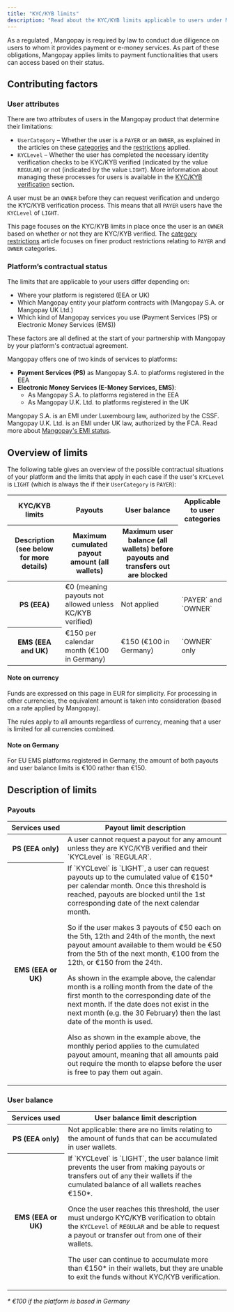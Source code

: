 ```yaml
---
title: "KYC/KYB limits"
description: "Read about the KYC/KYB limits applicable to users under Mangopay's Payment Services (EEA) and Electronic Money Services (EEA and UK)"
---
```

  

As a regulated <Emi content="electronic money institution"/>, Mangopay is required by law to conduct due diligence on users to whom it provides payment or e-money services. As part of these obligations, Mangopay applies limits to payment functionalities that users can access based on their status.

## Contributing factors

### User attributes

There are two attributes of users in the Mangopay product that determine their limitations: 

- `UserCategory` – Whether the user is a `PAYER` or an `OWNER`, as explained in the articles on these [categories](/guides/users/categories) and the [restrictions](/guides/users/categories/restrictions) applied.
- `KYCLevel` – Whether the user has completed the necessary identity verification checks to be KYC/KYB verified (indicated by the value `REGULAR`) or not (indicated by the value `LIGHT`). More information about managing these processes for users is available in the [KYC/KYB verification](/guides/users/verification) section.

A user must be an `OWNER` before they can request verification and undergo the KYC/KYB verification process. This means that all `PAYER` users have the `KYCLevel` of `LIGHT`.

This page focuses on the KYC/KYB limits in place once the user is an `OWNER` based on whether or not they are KYC/KYB verified. The [category restrictions](/guides/users/categories/restrictions) article focuses on finer product restrictions relating to `PAYER` and `OWNER` categories.

### Platform’s contractual status

The limits that are applicable to your users differ depending on: 

- Where your platform is registered (EEA or UK)
- Which Mangopay entity your platform contracts with (Mangopay S.A. or Mangopay UK Ltd.)
- Which kind of Mangopay services you use (Payment Services (PS) or Electronic Money Services (EMS))

These factors are all defined at the start of your partnership with Mangopay by your platform's contractual agreement.

Mangopay offers one of two kinds of services to platforms: 
- **Payment Services (PS)** as Mangopay S.A. to platforms registered in the EEA
- **Electronic Money Services (E-Money Services, EMS)**:
  - As Mangopay S.A. to platforms registered in the EEA
  - As Mangopay U.K. Ltd. to platforms registered in the UK

Mangopay S.A. is an EMI under Luxembourg law, authorized by the CSSF. Mangopay U.K. Ltd. is an EMI under UK law, authorized by the FCA. Read more about [Mangopay's EMI status](/guides/glossary#electronic-money-institution-emi). 

## Overview of limits

The following table gives an overview of the possible contractual situations of your platform and the limits that apply in each case if the user's `KYCLevel` is `LIGHT` (which is always the if their `UserCategory` is `PAYER`):

<table>
<thead>
<tr>
<th class="header">KYC/KYB limits</th>
<th class="header">Payouts</th>
<th class="header">User balance</th>
<th class="header" rowSpan={2}>Applicable to user categories</th>
</tr>
<tr>
<th class="header">Description (see below for more details)</th>
<th class="header header-normal-weight">Maximum cumulated payout amount (all wallets)</th>
<th class="header header-normal-weight">Maximum user balance (all wallets) before payouts and transfers out are blocked</th>
</tr>
</thead>
<tbody>
<tr>
<th class="header">PS (EEA)</th>
<td class="table-content">€0 (meaning payouts not allowed unless KC/KYB verified)</td>
<td class="table-content">Not applied</td>
<td class="table-content">`PAYER` and `OWNER`</td>
</tr>
<tr>
<th class="header">EMS (EEA and UK)</th>
<td class="table-content">
€150 per calendar month
(€100 in Germany)
</td>
<td class="table-content">
€150
(€100 in Germany)
</td>
<td class="table-content">`OWNER` only</td>
</tr>
</tbody>
</table>

#### Note on currency

Funds are expressed on this page in EUR for simplicity. For processing in other currencies, the equivalent amount is taken into consideration (based on a rate applied by Mangopay). 

The rules apply to all amounts regardless of currency, meaning that a user is limited for all currencies combined.

#### Note on Germany

For EU EMS platforms registered in Germany, the amount of both payouts and user balance limits is €100 rather than €150.

## Description of limits

### Payouts

<table>
<thead>
<tr>
<th class="header">Services&nbsp;used</th>
<th class="header">Payout limit description</th>
</tr>
</thead>
<tbody>
<tr>
<th class="header">PS (EEA only)</th>
<td class="table-content">
A user cannot request a payout for any amount unless they are KYC/KYB verified and their `KYCLevel` is `REGULAR`.
</td>
</tr>
<tr>
<th class="header">EMS (EEA or UK)</th>
<td class="table-content">
If `KYCLevel` is `LIGHT`, a user can request payouts up to the cumulated value of €150&ast; per calendar month. Once this threshold is reached, payouts are blocked until the 1st corresponding date of the next calendar month.

So if the user makes 3 payouts of €50 each on the 5th, 12th and 24th of the month, the next payout amount available to them would be €50 from the 5th of the next month,  €100 from the 12th, or €150 from the 24th.

As shown in the example above, the calendar month is a rolling month from the date of the first month to the corresponding date of the next month. If the date does not exist in the next month (e.g. the 30 February) then the last date of the month is used.

Also as shown in the example above, the monthly period applies to the cumulated payout amount, meaning that all amounts paid out require the month to elapse before the user is free to pay them out again.
</td>
</tr>
</tbody>
</table>

### User balance

<table>
<thead>
<tr>
<th class="header">Services&nbsp;used</th>
<th class="header">User balance limit description</th>
</tr>
</thead>
<tbody>
<tr>
<th class="header">PS (EEA only)</th>
<td class="table-content">
Not applicable: there are no limits relating to the amount of funds that can be accumulated in user wallets.
</td>
</tr>
<tr>
<th class="header">EMS (EEA or UK)</th>
<td class="table-content">
If `KYCLevel` is `LIGHT`, the user balance limit prevents the user from making payouts or transfers out of any their wallets if the cumulated balance of all wallets reaches €150&ast;.

Once the user reaches this threshold, the user must undergo KYC/KYB verification to obtain the `KYCLevel` of `REGULAR` and be able to request a payout or transfer out from one of their wallets.

The user can continue to accumulate more than €150&ast; in their wallets, but they are unable to exit the funds without KYC/KYB verification.
</td>
</tr>
</tbody>
</table>

*&ast; €100 if the platform is based in Germany*